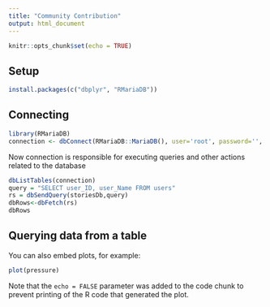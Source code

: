 ```yaml
---
title: "Community Contribution"
output: html_document
---
```


```r
knitr::opts_chunk$set(echo = TRUE)
```

## Setup  
```r
install.packages(c("dbplyr", "RMariaDB"))
```
## Connecting  
```r
library(RMariaDB)
connection <- dbConnect(RMariaDB::MariaDB(), user='root', password='', dbname='pupil_eyetracking', host='localhost')
```  
Now connection is responsible for executing queries and other actions related to the database 
```r
dbListTables(connection)
query = "SELECT user_ID, user_Name FROM users"
rs = dbSendQuery(storiesDb,query)
dbRows<-dbFetch(rs)
dbRows
```

## Querying data from a table

You can also embed plots, for example:

```r
plot(pressure)
```

Note that the `echo = FALSE` parameter was added to the code chunk to prevent printing of the R code that generated the plot.
